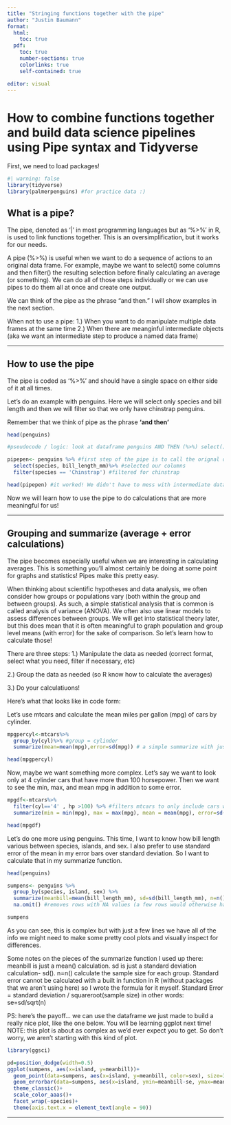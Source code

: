 ```yaml
---
title: "Stringing functions together with the pipe"
author: "Justin Baumann"
format: 
  html:
    toc: true
  pdf:
    toc: true
    number-sections: true
    colorlinks: true
    self-contained: true

editor: visual
---
```


# **How to combine functions together and build data science pipelines using Pipe syntax and Tidyverse**

First, we need to load packages!

```r
#| warning: false
library(tidyverse)
library(palmerpenguins) #for practice data :)
```

## **What is a pipe?**

The pipe, denoted as '\|' in most programming languages but as '%\>%' in R, is used to link functions together. This is an oversimplification, but it works for our needs.

A pipe (%\>%) is useful when we want to do a sequence of actions to an original data frame. For example, maybe we want to select() some columns and then filter() the resulting selection before finally calculating an average (or something). We can do all of those steps individually or we can use pipes to do them all at once and create one output.

We can think of the pipe as the phrase "and then." I will show examples in the next section.

When not to use a pipe: 1.) When you want to do manipulate multiple data frames at the same time 2.) When there are meanginful intermediate objects (aka we want an intermediate step to produce a named data frame)

------------------------------------------------------------------------

## **How to use the pipe**

The pipe is coded as '%\>%' and should have a single space on either side of it at all times.

Let's do an example with penguins. Here we will select only species and bill length and then we will filter so that we only have chinstrap penguins.

Remember that we think of pipe as the phrase **'and then'**

```r
head(penguins)

#pseudocode / logic: look at dataframe penguins AND THEN (%>%) select() species and bill length AND THEN (%>%) filter by chinstrap

pipepen<- penguins %>% #first step of the pipe is to call the orignal dataframe so we can modify it!
  select(species, bill_length_mm)%>% #selected our columns
  filter(species == 'Chinstrap') #filtered for chinstrap

head(pipepen) #it worked! We didn't have to mess with intermediate dataframes and we got exactly what we needed :)

```

Now we will learn how to use the pipe to do calculations that are more meaningful for us!

------------------------------------------------------------------------

## **Grouping and summarize (average + error calculations)**

The pipe becomes especially useful when we are interesting in calculating averages. This is something you'll almost certainly be doing at some point for graphs and statistics! Pipes make this pretty easy.

When thinking about scientific hypotheses and data analysis, we often consider how groups or populations vary (both within the group and between groups). As such, a simple statistical analysis that is common is called analysis of variance (ANOVA). We often also use linear models to assess differences between groups. We will get into statistical theory later, but this does mean that it is often meaningful to graph population and group level means (with error) for the sake of comparison. So let's learn how to calculate those!

There are three steps: 1.) Manipulate the data as needed (correct format, select what you need, filter if necessary, etc)

2.) Group the data as needed (so R know how to calculate the averages)

3.) Do your calculatiuons!

Here's what that looks like in code form:

Let's use mtcars and calculate the mean miles per gallon (mpg) of cars by cylinder.

```r
mpgpercyl<-mtcars%>%
  group_by(cyl)%>% #group = cylinder 
  summarize(mean=mean(mpg),error=sd(mpg)) # a simple summarize with just mean and standard deviation

head(mpgpercyl)

```

Now, maybe we want something more complex. Let's say we want to look only at 4 cylinder cars that have more than 100 horsepower. Then we want to see the min, max, and mean mpg in addition to some error.

```r
mpgdf<-mtcars%>%
  filter(cyl=='4' , hp >100) %>% #filters mtcars to only include cars w/ 4 cylinders and hp greater than 100
  summarize(min = min(mpg), max = max(mpg), mean = mean(mpg), error=sd(mpg))

head(mpgdf)
```

Let's do one more using penguins. This time, I want to know how bill length various between species, islands, and sex. I also prefer to use standard error of the mean in my error bars over standard deviation. So I want to calculate that in my summarize function.

```r
head(penguins)

sumpens<- penguins %>%
  group_by(species, island, sex) %>%
  summarize(meanbill=mean(bill_length_mm), sd=sd(bill_length_mm), n=n(), se=sd/sqrt(n))%>%
  na.omit() #removes rows with NA values (a few rows would otherwise have NA in 'sex' due to sampling error in the field)

sumpens
```

As you can see, this is complex but with just a few lines we have all of the info we might need to make some pretty cool plots and visually inspect for differences.

Some notes on the pieces of the summarize function I used up there: meanbill is just a mean() calculation. sd is just a standard deviation calculation- sd(). n=n() calculate the sample size for each group. Standard error cannot be calculated with a built in function in R (without packages that we aren't using here) so I wrote the formula for it myself. Standard Error = standard deviation / squareroot(sample size) in other words: se=sd/sqrt(n)

PS: here's the payoff... we can use the dataframe we just made to build a really nice plot, like the one below. You will be learning ggplot next time! NOTE: this plot is about as complex as we'd ever expect you to get. So don't worry, we aren't starting with this kind of plot.

```r
library(ggsci)

pd=position_dodge(width=0.5)
ggplot(sumpens, aes(x=island, y=meanbill))+
  geom_point(data=sumpens, aes(x=island, y=meanbill, color=sex), size=3)+
  geom_errorbar(data=sumpens, aes(x=island, ymin=meanbill-se, ymax=meanbill+se),width=0.1)+
  theme_classic()+
  scale_color_aaas()+
  facet_wrap(~species)+
  theme(axis.text.x = element_text(angle = 90))

```

------------------------------------------------------------------------
